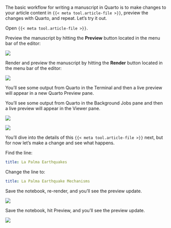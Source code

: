 The basic workflow for writing a manuscript in Quarto is to make changes to your article content in `{{< meta tool.article-file >}}`, preview the changes with Quarto, and repeat. Let's try it out.

Open `{{< meta tool.article-file >}}`. 

::: {.content-visible when-meta="tool.is_vscode"}
Preview the manuscript by hitting the **Preview** button located in the menu bar of the editor:

![](images/vscode-render-button.png){fig-alt="Screenshot of the source editor menu bar with the Render button highlighted."}
:::

::: {.content-visible when-meta="tool.is_rstudio"}
Render and preview the manuscript by hitting the **Render** button located in the menu bar of the editor:

![](images/rstudio-render-button.png){fig-alt="Screenshot of the source editor menu bar with the Render button highlighted."}
:::

::: {.content-visible when-meta="tool.is_vscode"}
You'll see some output from Quarto in the Terminal and then a live preview will appear in a new Quarto Preview pane.
:::

::: {.content-visible when-meta="tool.is_rstudio"}
You'll see some output from Quarto in the Background Jobs pane and then a live preview will appear in the Viewer pane.
:::

::: {.content-visible when-meta="tool.is_rstudio"}
![](images/rstudio-preview.png){fig-alt="Screenshot of the RStudio IDE. Open in the Source pane is a file called index.qmd. In the Viewer pane, a website starting with the header La Palma Earthquakes."}
:::

::: {.content-visible when-meta="tool.is_vscode"}
![](images/vscode-preview.png){fig-alt="Screenshot of the VS Code. Open in an Editor pane is a file called index.qmd. Open in a pane titled Quarto Preivew is a website starting with the header La Palma Earthquakes."}
:::


You'll dive into the details of this `{{< meta tool.article-file >}}` next, but for now let's make a change and see what happens.

Find the line:

``` yaml
title: La Palma Earthquakes
```

Change the line to:

``` yaml
title: La Palma Earthquake Mechanisms
```

::: {.content-visible when-meta="tool.is_rstudio"}
Save the notebook, re-render, and you'll see the preview update.

![](images/rstudio-edit.png){fig-alt="Screenshot of the RStudio IDE. Open in the Source pane is a file called index.qmd with the text, title: La Palma Earthquake Mechanisms. In the Viewer pane is an article webpage with the title La Palma Earthquake Mechanisms."}
:::

::: {.content-visible when-meta="tool.is_vscode"}
Save the notebook, hit Preview, and you'll see the preview update.

![](images/vscode-edit.png){fig-alt="Screenshot of VS Code.  Open in an Editor pane is a file called index.qmd with the text, title: La Palma Earthquake Mechanisms. In the Quarto Preview pane is an article webpage with the title La Palma Earthquake Mechanisms."}
:::
